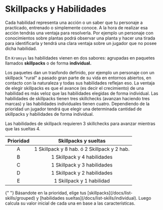 
# Skillpacks y Habilidades

Cada habilidad representa una acción o un saber que tu personaje a practicado,
entrenado o simplemente conoce. A la hora de realizar esa acción tendrás una
ventaja para resolverla. Por ejemplo un personaje con conocimientos sobre plantas
podrá observar una planta y hacer una tirada para identificarla y tendrá una
clara ventaja sobre un jugador que no posee dicha habilidad.

En `Kromsys` las habilidades vienen en dos sabores: agrupadas en paquetes
llamados **skillpacks** o de forma **individual.**

Los paquetes dan un trasfondo definido, por ejemplo un personaje con un skillpack
"rural" a pasado gran parte de su vida en entornos abiertos, en contacto con
la naturaleza y todas sus habilidades reflejan eso. La ventaja de elegir
skillpacks es que el avance (es decir el crecimiento) de una habilidad es más
veloz que las habilidades elegidas de forma individual. Las habilidades de
skillpacks tienen tres skillchecks (avanzan haciendo tres marcas) y las habilidades
individuales tienen cuatro. Dependiendo de la prioridad un jugador tendrá que
elegir una determinada cantidad de skillpacks y habilidades de forma individual.

<Callout type="info">
  Las habilidades de skillpack requieren 3 skillchecks para avanzar mientras que
  las sueltas 4.
</Callout>

| Prioridad |            Skillpacks y sueltas             |
| :-------: | :-----------------------------------------: |
|     A     | 1 Skillpack y 8 hab. ó 2 Skillpack y 2 hab. |
|     B     |         1 Skillpack y 4 habilidades         |
|     C     |         1 Skillpack y 3 habilidades         |
|     D     |         1 Skillpack y 2 habilidades         |
|     E     |          1 Skillpack y 1 habilidad          |

<Callout type="info" emoji="✏️">
  {" "}
  Básandote en la prioridad, elige tus [skillpacks](/docs/list-skills/grouped) 
  y [habilidades sueltas](/docs/list-skills/individual).
  Luego calcula su valor inicial de cada una en base a las características.
</Callout>

